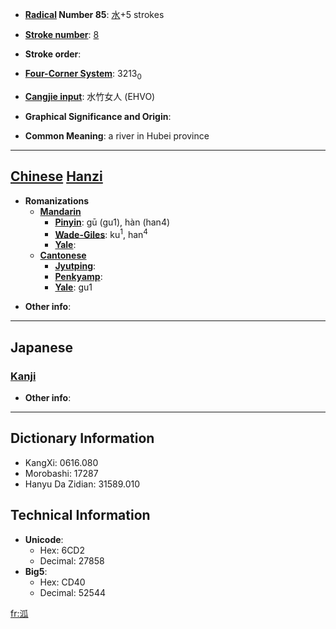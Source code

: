 * '''[[Wiktionary:Chinese radical index| Radical]] Number 85''': [[Wiktionary:Chinese radical index 水|水]]+5 strokes

* '''[[Wiktionary:Chinese total strokes index|Stroke number]]''': [[Wiktionary:Chinese total strokes index 8|8]]

* '''Stroke order''': 

* '''[[Wiktionary:Chinese four corner index|Four-Corner System]]''': 3213<sub>0</sub>

* '''[[Wiktionary:Chinese Cangjie index|Cangjie input]]''': 水竹女人 (EHVO)

* '''Graphical Significance and Origin''': 

* '''Common Meaning''': a river in Hubei province

----

== [[Chinese]] [[Hanzi]] ==

* '''Romanizations'''
** '''[[Mandarin]]'''
*** '''[[Pinyin]]''': gū (gu1), hàn (han4)
*** '''[[Wade-Giles]]''': ku<sup>1</sup>, han<sup>4</sup>
*** '''[[Yale]]''': 
** '''[[Cantonese]]'''
*** '''[[Jyutping]]''':
*** '''[[Penkyamp]]''': 
*** '''[[Yale]]''': gu1

* '''Other info''': 

----

==Japanese==
===[[Kanji]]===
{{kanji|on readings=[[こ]] (ko), [[く]] (ku)|kun readings=}}

* '''Other info''':  

----

== Dictionary Information ==

* KangXi: 0616.080
* Morobashi: 17287
* Hanyu Da Zidian: 31589.010

== Technical Information ==

* '''Unicode''':
** Hex: 6CD2
** Decimal: 27858
* '''Big5''':
** Hex: CD40
** Decimal: 52544

[[fr:泒]]